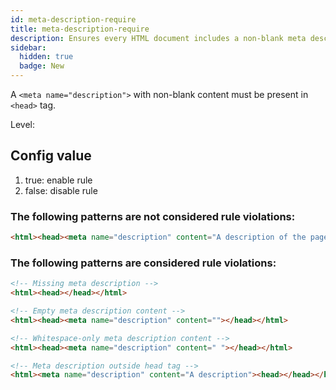 ```yaml
---
id: meta-description-require
title: meta-description-require
description: Ensures every HTML document includes a non-blank meta description tag within the head element for better SEO.
sidebar:
  hidden: true
  badge: New
---
```



A `<meta name="description">` with non-blank content must be present in `<head>` tag.

Level: <Badge text="Error" variant="danger" />

## Config value

1. true: enable rule
2. false: disable rule

### The following patterns are **not** considered rule violations:

```html
<html><head><meta name="description" content="A description of the page"></head></html>
```

### The following patterns are considered rule violations:

```html
<!-- Missing meta description -->
<html><head></head></html>

<!-- Empty meta description content -->
<html><head><meta name="description" content=""></head></html>

<!-- Whitespace-only meta description content -->
<html><head><meta name="description" content=" "></head></html>

<!-- Meta description outside head tag -->
<html><meta name="description" content="A description"><head></head></html>
```
